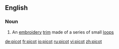 ==English==

===Noun===
{{wikipedia}}
{{en-noun}}

# An [[embroidery]] [[trim]] made of a series of small [[loop]]s

[[de:picot]]
[[fr:picot]]
[[io:picot]]
[[ru:picot]]
[[vi:picot]]
[[zh:picot]]